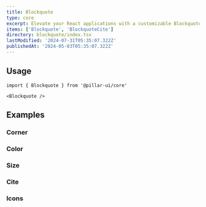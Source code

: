 ```yaml
---
title: Blockquote
type: core
excerpt: Elevate your React applications with a customizable Blockquote component. Effortlessly display quotes, testimonials, or excerpts in a visually appealing and semantically correct manner.
items: ['Blockquote', 'BlockquoteCite']
directory: blockquote/index.tsx
lastModified: '2024-07-31T05:35:07.322Z'
publishedAt: '2024-05-03T05:35:07.322Z'
---
```


## Usage

```tsx
import { Blockquote } from '@pillar-ui/core'
```

```tsx
<Blockquote />
```

## Examples

### Corner

<Playground direction="column" name="blockquoteCorner" root="blockquote" />

### Color

<Playground direction="column" name="blockquoteColor" root="blockquote" />

### Size

<Playground direction="column" name="blockquoteSize" root="blockquote" />

### Cite

<Playground direction="column" name="blockquoteCite" root="blockquote" />

### Icons

<Playground direction="column" name="blockquoteIcon" root="blockquote" />
